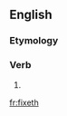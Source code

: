 ==English==

===Etymology===
{{suffix|fix|eth}}

===Verb===
{{en-verb form}}

# {{en-archaic third-person singular of|fix}}

[[fr:fixeth]]